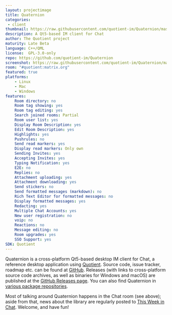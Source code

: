 ```yaml
---
layout: projectimage
title: Quaternion
categories: 
 - client
thumbnail: https://raw.githubusercontent.com/quotient-im/Quaternion/master/quaternion.png
description: A Qt5-based IM client for Chat
author: The Quotient project
maturity: Late Beta
language: C++/QML
license:  GPL-3.0-only
repo: https://github.com/quotient-im/Quaternion
screenshot: https://raw.githubusercontent.com/quotient-im/Quaternion/master/quaternion.png
room: "#quotient:matrix.org"
featured: true
platforms:
    - Linux
    - Mac
    - Windows
features:
    Room directory: no
    Room tag showing: yes
    Room tag editing: yes
    Search joined rooms: Partial
    Room user list: yes
    Display Room Description: yes
    Edit Room Description: yes
    Highlights: yes
    Pushrules: no
    Send read markers: yes
    Display read markers: Only own
    Sending Invites: yes
    Accepting Invites: yes
    Typing Notification: yes	
    E2E: no
    Replies: no
    Attachment uploading: yes
    Attachment downloading: yes
    Send stickers: no
    Send formatted messages (markdown): no
    Rich Text Editor for formatted messages: no
    Display formatted messages: yes
    Redacting: yes
    Multiple Chat Accounts: yes
    New user registration: no
    voip: no
    Reactions: no
    Message editing: no
    Room upgrades: yes
    SSO Support: yes
SDK: Quotient
---
```


Quaternion is a cross-platform Qt5-based desktop IM client for Chat, a reference desktop application using [Quotient](/docs/projects/sdk/quotient). Source code, issue tracker, roadmap etc. can be found at [GitHub](https://github.com/quotient-im/Quaternion). Releases (with links to cross-platform source code archives, as well as binaries for Windows and macOS) are published at the [GitHub Releases page](https://github.com/quotient-im/Quaternion/releases). You can also find Quaternion in [various package repositories](https://repology.org/metapackage/quaternion/information).

Most of talking around Quaternion happens in the Chat room (see above); aside from that, news about the library are regularly posted to [This Week in Chat](/blog/category/this-week-in-matrix/). Welcome, and have fun!


